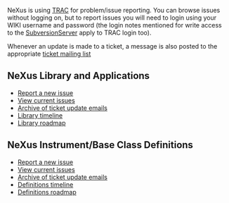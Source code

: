 NeXus is using [http://trac.edgewall.org TRAC] for problem/issue reporting. You can browse issues without logging on, but to report issues you will need to login using your WIKI username and password (the login notes mentioned for write access to the [[SubversionServer]] apply to TRAC login too). 

Whenever an update is made to a ticket, a message is also posted to the appropriate [[Mailing Lists | ticket mailing list]]

==NeXus Library and Applications==
* [http://trac.nexusformat.org/code Report a new issue]
* [http://trac.nexusformat.org/code/report/1 View current issues]
* [http://lists.nexusformat.org/pipermail/nexus-code-tickets/ Archive of ticket update emails]
* [http://trac.nexusformat.org/code/timeline Library timeline]
* [http://trac.nexusformat.org/code/roadmap Library roadmap]

==NeXus Instrument/Base Class Definitions==

* [http://trac.nexusformat.org/definitions Report a new issue]
* [http://trac.nexusformat.org/definitions/report/1 View current issues]
* [http://lists.nexusformat.org/pipermail/nexus-definitions-tickets/ Archive of ticket update emails]
* [http://trac.nexusformat.org/definitions/timeline Definitions timeline]
* [http://trac.nexusformat.org/definitions/roadmap Definitions roadmap]